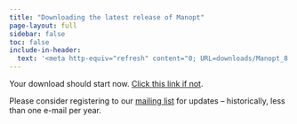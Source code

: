 ```yaml
---
title: "Downloading the latest release of Manopt"
page-layout: full
sidebar: false
toc: false
include-in-header:
  text: '<meta http-equiv="refresh" content="0; URL=downloads/Manopt_8.0.zip">'
---
```


Your download should start now. [Click this link if not](downloads/Manopt_8.0.zip).

Please consider registering to our [mailing list](https://docs.google.com/forms/d/1U9Ntex_rWI8NfCLPP_b8uE5xDnKXgXG-HVvpHdq1PFo/viewform?usp=send_form) for updates -- historically, less than one e-mail per year.
